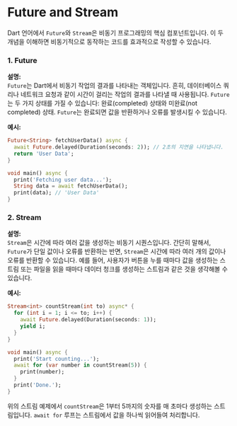 # Future and Stream

Dart 언어에서 `Future`와 `Stream`은 비동기 프로그래밍의 핵심 컴포넌트입니다. 이 두 개념을 이해하면 비동기적으로 동작하는 코드를 효과적으로 작성할 수 있습니다.

### 1. Future

**설명:**  
`Future`는 Dart에서 비동기 작업의 결과를 나타내는 객체입니다. 흔히, 데이터베이스 쿼리나 네트워크 요청과 같이 시간이 걸리는 작업의 결과를 나타낼 때 사용됩니다. `Future`는 두 가지 상태를 가질 수 있습니다: 완료(completed) 상태와 미완료(not completed) 상태. `Future`는 완료되면 값을 반환하거나 오류를 발생시킬 수 있습니다.

**예시:**

```dart
Future<String> fetchUserData() async {
  await Future.delayed(Duration(seconds: 2)); // 2초의 지연을 나타냅니다.
  return 'User Data';
}

void main() async {
  print('Fetching user data...');
  String data = await fetchUserData();
  print(data); // 'User Data'
}
```

### 2. Stream

**설명:**  
`Stream`은 시간에 따라 여러 값을 생성하는 비동기 시퀀스입니다. 간단히 말해서, `Future`가 단일 값이나 오류를 반환하는 반면, `Stream`은 시간에 따라 여러 개의 값이나 오류를 반환할 수 있습니다. 예를 들어, 사용자가 버튼을 누를 때마다 값을 생성하는 스트림 또는 파일을 읽을 때마다 데이터 청크를 생성하는 스트림과 같은 것을 생각해볼 수 있습니다.

**예시:**

```dart
Stream<int> countStream(int to) async* {
  for (int i = 1; i <= to; i++) {
    await Future.delayed(Duration(seconds: 1));
    yield i;
  }
}

void main() async {
  print('Start counting...');
  await for (var number in countStream(5)) {
    print(number);
  }
  print('Done.');
}
```

위의 스트림 예제에서 `countStream`은 1부터 5까지의 숫자를 매 초마다 생성하는 스트림입니다. `await for` 루프는 스트림에서 값을 하나씩 읽어들여 처리합니다.
